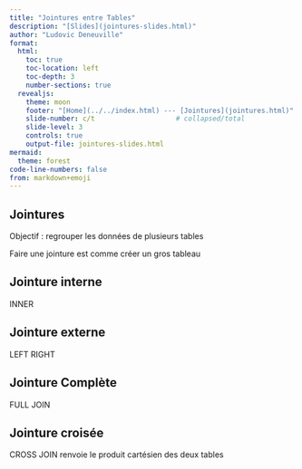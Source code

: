 ```yaml
---
title: "Jointures entre Tables"
description: "[Slides](jointures-slides.html)"
author: "Ludovic Deneuville"
format: 
  html:
    toc: true
    toc-location: left
    toc-depth: 3
    number-sections: true
  revealjs:
    theme: moon
    footer: "[Home](../../index.html) --- [Jointures](jointures.html)"
    slide-number: c/t                    # collapsed/total
    slide-level: 3
    controls: true
    output-file: jointures-slides.html
mermaid:
  theme: forest
code-line-numbers: false
from: markdown+emoji
---
```


## Jointures

Objectif : regrouper les données de plusieurs tables

Faire une jointure est comme créer un gros tableau

## Jointure interne

INNER

## Jointure externe

LEFT RIGHT

## Jointure Complète

FULL JOIN

## Jointure croisée

CROSS JOIN renvoie le produit cartésien des deux tables

